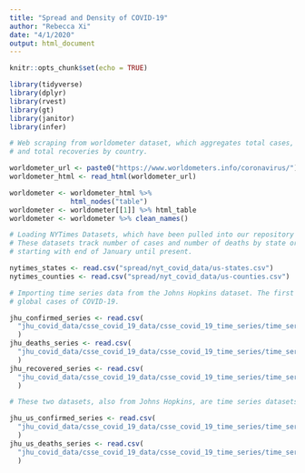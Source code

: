 ```yaml
---
title: "Spread and Density of COVID-19"
author: "Rebecca Xi"
date: "4/1/2020"
output: html_document
---
```


```r
knitr::opts_chunk$set(echo = TRUE)

library(tidyverse)
library(dplyr)
library(rvest)
library(gt)
library(janitor)
library(infer)

# Web scraping from worldometer dataset, which aggregates total cases, total deaths,
# and total recoveries by country.

worldometer_url <- paste0("https://www.worldometers.info/coronavirus/")
worldometer_html <- read_html(worldometer_url)

worldometer <- worldometer_html %>% 
               html_nodes("table")
worldometer <- worldometer[[1]] %>% html_table
worldometer <- worldometer %>% clean_names()

# Loading NYTimes Datasets, which have been pulled into our repository under nyt_covid_data.
# These datasets track number of cases and number of deaths by state or county by day, 
# starting with end of January until present.

nytimes_states <- read.csv("spread/nyt_covid_data/us-states.csv")
nytimes_counties <- read.csv("spread/nyt_covid_data/us-counties.csv")

# Importing time series data from the Johns Hopkins dataset. The first three variables are timeseries datasets for
# global cases of COVID-19.

jhu_confirmed_series <- read.csv(
  "jhu_covid_data/csse_covid_19_data/csse_covid_19_time_series/time_series_covid19_confirmed_global.csv"
  )
jhu_deaths_series <- read.csv(
  "jhu_covid_data/csse_covid_19_data/csse_covid_19_time_series/time_series_covid19_deaths_global.csv"
  )
jhu_recovered_series <- read.csv(
  "jhu_covid_data/csse_covid_19_data/csse_covid_19_time_series/time_series_covid19_recovered_global.csv"
  )

# These two datasets, also from Johns Hopkins, are time series datasets for the US specifically.

jhu_us_confirmed_series <- read.csv(
  "jhu_covid_data/csse_covid_19_data/csse_covid_19_time_series/time_series_covid19_confirmed_US.csv"
  )
jhu_us_deaths_series <- read.csv(
  "jhu_covid_data/csse_covid_19_data/csse_covid_19_time_series/time_series_covid19_deaths_US.csv"
  )

```

```r



```


